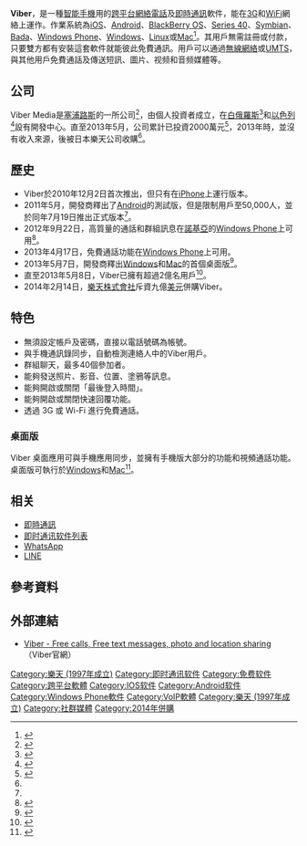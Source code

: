 {{noteTA
|G1=IT
}}
{{Infobox software
| name                   = Viber
| title                  = Viber
| logo                   = [[File:Viber_logo_2018.svg|300px]]
| screenshot             = <!-- [[File:|File:]] -->
| caption                = 
| collapsible            = 
| author                 = 
| developer              = Viber Media, Inc, Cyprus <br> [[樂天_(Rakuten)|樂天]] (Rakuten)
| released               = {{Start date and age|2010|12|02}}<ref name="engadget">{{Cite web |url=http://www.engadget.com/2012/09/11/viber-symbian-lumia-upgrade/ |title=存档副本 |accessdate=2012-10-23 |archive-date=2017-08-02 |archive-url=https://web.archive.org/web/20170802205142/https://www.engadget.com/2012/09/11/viber-symbian-lumia-upgrade/ |dead-url=no }}</ref>
| discontinued           = 
| frequently updated     = yes
| programming language   = 
| latest preview version = '''Blackberry OS (beta)'''<br />3.1.16 <small>(2013年11月19日)<ref name="app world">{{cite web |url=http://appworld.blackberry.com/webstore/content/85455/ |title=Viber |author=Viber Media |work=[[BlackBerry_App_World|BlackBerry App World]] |publisher=[[Research_In_Motion|Research In Motion]] (RIM) |date=April 30, 2013 |accessdate=April 30, 2013 |archive-date=2013-09-25 |archive-url=https://web.archive.org/web/20130925062029/http://appworld.blackberry.com/webstore/content/85455/ }}</ref></small><br />'''Windows Phone (beta)'''<br />4.0.0.0 <small>(2014年1月29日)<ref name="windows phone marketplace">{{cite web |url=http://www.windowsphone.com/en-us/store/app/viber/3d051f9b-9e03-456f-b647-bea34fe7031c |title=Viber |author=Viber Media |work=[[Windows_Phone_Marketplace|Windows Phone Marketplace]] |publisher=[[Microsoft|Microsoft]] |date=April 27, 2013 |accessdate=April 27, 2013 |archive-date=2021-02-20 |archive-url=https://web.archive.org/web/20210220194948/https://www.microsoft.com/en-us/p/viber/9wzdncrfj46z?rtc=1 }}</ref></small>
| operating system = [[Android|Android]], [[BlackBerry_OS|BlackBerry OS]], [[iOS|iOS]], [[Series_40|Series 40]], [[Symbian|Symbian]], [[Bada|Bada]], [[Windows_Phone|Windows Phone]], [[Windows|Windows]], [[Linux|Linux]]和[[Mac|Mac]]
| language = [[英語|英語]]，[[阿拉伯語|阿拉伯語]]，[[繁體中文|繁體中文]]，[[簡體中文|簡體中文]]，[[法文|法文]]，[[德文|德文]]，[[西班牙文|西班牙文]]，[[俄文|俄文]]，[[希伯來文|希伯來文]]，[[瑞典文|瑞典文]]，[[土耳其語|土耳其語]]，[[韓文|韓文]]，[[荷蘭文|荷蘭文]]，[[日文|日文]]，[[義大利文|義大利文]]，[[加泰羅尼亞文|加泰羅尼亞文]]，[[葡萄牙文|巴西葡萄牙文]]和[[葡萄牙文|葡萄牙文]]<ref name="google play"/>
| platform               = 
| engine                 =
| size                   = 
| status                 = 
| genre                  = [[VoIP|VoIP]]/[[即時通訊|IM]]
| license                = [[專有軟件|專有]]
| website                = {{URL|https://www.viber.com}}
}}

'''Viber'''，是一種[[智能手機|智能手機]]用的[[跨平台|跨平台]][[網絡電話|網絡電話]]及[[即時通訊|即時通訊]]軟件，能在[[3G|3G]]和[[WiFi|WiFi]]網絡上運作。作業系統為[[iOS|iOS]]、[[Android|Android]]、[[BlackBerry_OS|BlackBerry OS]]、[[Series_40|Series 40]]、[[Symbian|Symbian]]、[[Bada|Bada]]、[[Windows_Phone|Windows Phone]]、[[Windows|Windows]]、[[Linux|Linux]]或[[Mac|Mac]]<ref name="main page">{{Cite web |url=http://www.viber.com/ |title=存档副本 |accessdate=2012-10-24 |archive-date=2011-04-12 |archive-url=https://web.archive.org/web/20110412070109/http://www.viber.com/ |dead-url=yes }}</ref>。其用戶無需註冊或付款，只要雙方都有安裝這套軟件就能彼此免費通訊。用戶可以通過[[無線網絡|無線網絡]]或[[UMTS|UMTS]]，與其他用戶免費通話及傳送短訊、圖片、视频和音频媒體等。

== 公司 ==
Viber Media是[[塞浦路斯|塞浦路斯]]的一所公司<ref>{{Cite web |url=http://viber.com/dmca.html |title=存档副本 |accessdate=2012-10-27 |archive-date=2014-03-01 |archive-url=https://web.archive.org/web/20140301141710/http://www.viber.com/dmca.html |dead-url=no }}</ref>，由個人投資者成立，在[[白俄羅斯|白俄羅斯]]<ref>{{Cite web |url=https://foursquare.com/v/viber/4fd5cd0be4b0352ac5282b1f |title=存档副本 |accessdate=2012-10-27 |archive-date=2013-10-29 |archive-url=https://web.archive.org/web/20131029194843/https://foursquare.com/v/viber/4fd5cd0be4b0352ac5282b1f |dead-url=no }}</ref>和[[以色列|以色列]]<ref>{{Cite web |url=http://israel21c.org/technology/top-10-iphone-apps-from-israel/ |title=存档副本 |accessdate=2012-10-27 |archive-date=2015-07-07 |archive-url=https://web.archive.org/web/20150707171337/http://www.israel21c.org/technology/top-10-iphone-apps-from-israel/ |dead-url=no }}</ref>設有開發中心。直至2013年5月，公司累計已投資2000萬元<ref name="#1">{{Cite web |url=http://www.forbes.com/sites/parmyolson/2013/05/07/free-calling-app-viber-jumps-to-desktop-hits-200-million-users/ |title=存档副本 |access-date=2013-05-09 |archive-date=2021-07-16 |archive-url=https://web.archive.org/web/20210716122135/https://www.forbes.com/sites/parmyolson/2013/05/07/free-calling-app-viber-jumps-to-desktop-hits-200-million-users/ }}</ref>，2013年時，並沒有收入來源，後被日本樂天公司收購<ref name="#1"/>。

== 歷史 ==
* Viber於2010年12月2日首次推出，但只有在[[iPhone|iPhone]]上運行版本。
* 2011年5月，開發商釋出了[[Android|Android]]的測試版，但是限制用戶至50,000人，並於同年7月19日推出正式版本<ref name="engadget"/>。
* 2012年9月22日，高質量的通話和群組訊息在[[諾基亞|諾基亞]]的[[Windows_Phone|Windows Phone]]上可用<ref>{{cite web |url=http://www.symbiantweet.com/viber-for-nokia-lumia-smartphones-updated-to-v2-2-adds-hd-voice-calling |title=存档副本 |accessdate=2013-01-04 |deadurl=yes |archiveurl=https://web.archive.org/web/20121127070920/http://www.symbiantweet.com/viber-for-nokia-lumia-smartphones-updated-to-v2-2-adds-hd-voice-calling |archivedate=2012-11-27 }}</ref>。
* 2013年4月17日，免費通話功能在[[Windows_Phone|Windows Phone]]上可用。
* 2013年5月7日，開發商釋出[[Windows|Windows]]和[[Mac|Mac]]的首個桌面版<ref>{{Cite web |url=http://www.cnbeta.com/articles/236459.htm |title=存档副本 |access-date=2013-05-08 |archive-date=2014-02-19 |archive-url=https://web.archive.org/web/20140219142853/http://www.cnbeta.com/articles/236459.htm }}</ref>。
* 直至2013年5月8日，Viber已擁有超過2億名用戶<ref>{{Cite web |url=https://twitter.com/Viber/status/332103491747196928 |title=存档副本 |access-date=2013-05-09 |archive-date=2016-06-05 |archive-url=https://web.archive.org/web/20160605215708/https://twitter.com/viber/status/332103491747196928 }}</ref>。
* 2014年2月14日，[[樂天株式會社|樂天株式會社]]斥資九億[[美元|美元]]併購Viber。

== 特色 ==
* 無須設定帳戶及密碼，直接以電話號碼為帳號。
* 與手機通訊錄同步，自動檢測連絡人中的Viber用戶。
* 群組聊天，最多40個參加者。
* 能夠發送照片、影音、位置、塗鴉等訊息。
* 能夠開啟或關閉「最後登入時間」。
* 能夠開啟或關閉快速回覆功能。
* 透過 3G 或 Wi-Fi 進行免費通話。

=== 桌面版 ===
Viber 桌面應用可與手機應用同步，並擁有手機版大部分的功能和視頻通話功能。桌面版可執行於[[Windows|Windows]]和[[Mac|Mac]]<ref>{{Cite web |url=http://www.viber.com/products/windows/ |title=存档副本 |access-date=2013-05-08 |archive-date=2018-03-27 |archive-url=https://web.archive.org/web/20180327115507/https://www.viber.com/products/windows/ }}</ref>。

== 相关 ==
* [[即時通訊|即時通訊]]
* [[即时通讯软件列表|即时通讯软件列表]]
* [[WhatsApp|WhatsApp]]
* [[LINE|LINE]]

== 參考資料 ==
{{reflist|2}}

== 外部連結 ==
* [http://www.viber.com/ Viber - Free calls, Free text messages, photo and location sharing]{{Wayback|url=http://www.viber.com/ |date=20110412070109 }}（Viber官網）
{{Rakuten}}
{{即時通訊客戶端}}
[[Category:樂天_(1997年成立)|Category:樂天 (1997年成立)]]
[[Category:即时通讯软件|Category:即时通讯软件]]
[[Category:免费软件|Category:免费软件]]
[[Category:跨平台軟體|Category:跨平台軟體]]
[[Category:IOS软件|Category:IOS软件]]
[[Category:Android软件|Category:Android软件]]
[[Category:Windows_Phone軟件|Category:Windows Phone軟件]]
[[Category:VoIP軟體|Category:VoIP軟體]]
[[Category:樂天_(1997年成立)|Category:樂天 (1997年成立)]]
[[Category:社群媒體|Category:社群媒體]]
[[Category:2014年併購|Category:2014年併購]]